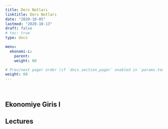 ```yaml
---
title: Ders Notları
linktitle: Ders Notları
date: "2020-10-05"
lastmod: "2020-10-13"
draft: false
# toc: true
type: docs

menu:
  ekonomi-i:
    parent: 
    weight: 60

# Prev/next pager order (if `docs_section_pager` enabled in `params.toml`)
weight: 60
---
```


<br>

## Ekonomiye Giris I

## Lectures
